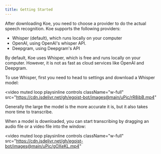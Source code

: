```yaml
---
title: Getting Started
---
```


After downloading Koe, you need to choose a provider to do the actual speech recognition. Koe supports the following providers:

- Whisper (default), which runs locally on your computer
- OpenAI, using OpenAI's whisper API.
- Deepgram, using Deepgram's API

By default, Koe uses Whisper, which is free and runs locally on your computer. However, it is not as fast as cloud services like OpenAI and Deepgram.

To use Whisper, first you need to head to settings and download a Whisper model:

<video
  muted
  loop
  playsinline
  controls
  className="w-full"
  src="https://cdn.jsdelivr.net/gh/egoist-bot/images@main/uPic/rR8ibB.mp4"
></video>

Generally the large the model is the more accurate it is, but it also takes more time to transcribe.


When a model is downloaded, you can start transcribing by dragging an audio file or a video file into the window:

<video
  muted
  loop
  playsinline
  controls
  className="w-full"
  src="https://cdn.jsdelivr.net/gh/egoist-bot/images@main/uPic/gOXeKL.mp4"
></video>
